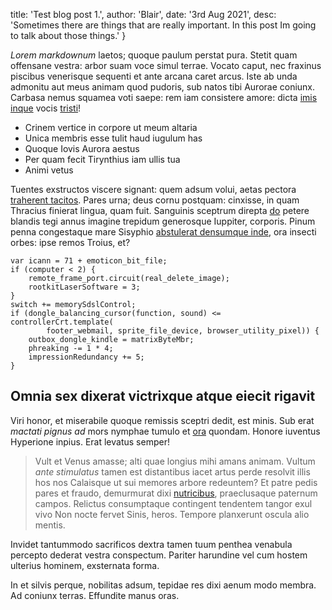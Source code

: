   title: 'Test blog post 1.',
  author: 'Blair',
  date: '3rd Aug 2021',
  desc: 'Sometimes there are things that are really important. In this post Im going to talk about those things.'
}


*Lorem markdownum* laetos; quoque paulum perstat pura. Stetit quam offensane
vestra: arbor suam voce simul terrae. Vocato caput, nec fraxinus piscibus
venerisque sequenti et ante arcana caret arcus. Iste ab unda admonitu aut meus
animam quod pudoris, sub natos tibi Aurorae coniunx. Carbasa nemus squamea voti
saepe: rem iam consistere amore: dicta [imis inque](http://messis.org/radiis)
vocis [tristi](http://pavefactapaenituit.io/suis)!

- Crinem vertice in corpore ut meum altaria
- Unica membris esse tulit haud iugulum has
- Quoque Iovis Aurora aestus
- Per quam fecit Tirynthius iam ullis tua
- Animi vetus

Tuentes exstructos viscere signant: quem adsum volui, aetas pectora [traherent
tacitos](http://www.sic.com/colunt). Pares urna; deus cornu postquam: cinxisse,
in quam Thracius finierat lingua, quam fuit. Sanguinis sceptrum direpta
[do](http://altapudore.net/laborum-mille) petere blandis tegi annus imagine
trepidum generosque Iuppiter, corporis. Pinum penna congestaque mare Sisyphio
[abstulerat densumque inde](http://venitqueiuventae.org/in.aspx), ora insecti
orbes: ipse remos Troius, et?

    var icann = 71 + emoticon_bit_file;
    if (computer < 2) {
        remote_frame_port.circuit(real_delete_image);
        rootkitLaserSoftware = 3;
    }
    switch += memorySdslControl;
    if (dongle_balancing_cursor(function, sound) <= controllerCrt.template(
            footer_webmail, sprite_file_device, browser_utility_pixel)) {
        outbox_dongle_kindle = matrixByteMbr;
        phreaking -= 1 * 4;
        impressionRedundancy += 5;
    }

## Omnia sex dixerat victrixque atque eiecit rigavit

Viri honor, et miserabile quoque remissis sceptri dedit, est minis. Sub erat
*mactati pignus ad* mors nymphae tumulo et [ora](http://terra.net/) quondam.
Honore iuventus Hyperione inpius. Erat levatus semper!

> Vult et Venus amasse; alti quae longius mihi amans animam. Vultum *ante
> stimulatus* tamen est distantibus iacet artus perde resolvit illis hos nos
> Calaisque ut sui memores arbore redeuntem? Et patre pedis pares et fraudo,
> demurmurat dixi [nutricibus](http://www.eodem.net/remoraminaque-vivum.php),
> praeclusaque paternum campos. Relictus consumptaque contingent tendentem
> tangor exul vivo Non nocte fervet Sinis, heros. Tempore planxerunt oscula alio
> mentis.

Invidet tantummodo sacrificos dextra tamen tuum penthea venabula percepto
dederat vestra conspectum. Pariter harundine vel cum hostem ulterius hominem,
exsternata forma.

In et silvis perque, nobilitas adsum, tepidae res dixi aenum modo membra. Ad
coniunx terras. Effundite manus oras.
